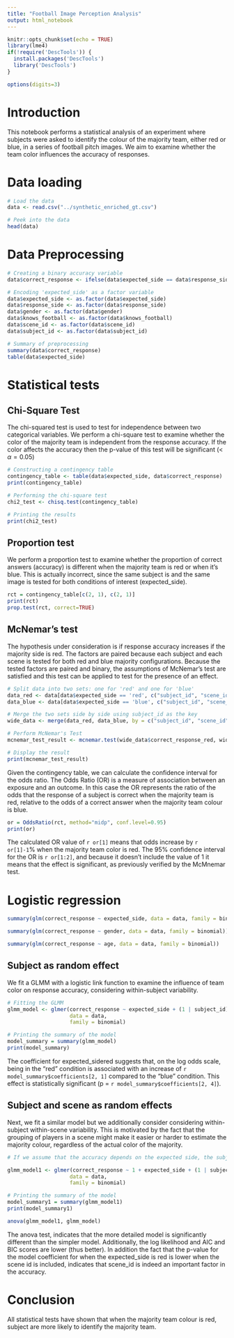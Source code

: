 ```yaml
---
title: "Football Image Perception Analysis"
output: html_notebook
---
```


```r
knitr::opts_chunk$set(echo = TRUE)
library(lme4)
if(!require('DescTools')) {
  install.packages('DescTools')
  library('DescTools')
}

options(digits=3)
```

# Introduction

This notebook performs a statistical analysis of an experiment where subjects were asked to identify the colour of the majority team, either red or blue, in a series of football pitch images. We aim to examine whether the team color influences the accuracy of responses.

# Data loading

```r
# Load the data
data <- read.csv("../synthetic_enriched_gt.csv")

# Peek into the data
head(data)
```

# Data Preprocessing

```r
# Creating a binary accuracy variable
data$correct_response <- ifelse(data$expected_side == data$response_side, 1, 0)

# Encoding 'expected_side' as a factor variable
data$expected_side <- as.factor(data$expected_side)
data$response_side <- as.factor(data$response_side)
data$gender <- as.factor(data$gender)
data$knows_football <- as.factor(data$knows_football)
data$scene_id <- as.factor(data$scene_id)
data$subject_id <- as.factor(data$subject_id)

# Summary of preprocessing
summary(data$correct_response)
table(data$expected_side)
```

# Statistical tests

## Chi-Square Test

The chi-squared test is used to test for independence between two categorical variables. We perform a chi-square test to examine whether the color of the majority team is independent from the response accuracy. If the color affects the accuracy then the p-value of this test will be significant (< $\alpha=0.05$)

```r
# Constructing a contingency table
contingency_table <- table(data$expected_side, data$correct_response)
print(contingency_table)

# Performing the chi-square test
chi2_test <- chisq.test(contingency_table)

# Printing the results
print(chi2_test)
```
## Proportion test

We perform a proportion test to examine whether the proportion of correct answers (accuracy) is different when the majority team is red or when it's blue.
This is actually incorrect, since the same subject is and the same image is tested for both conditions of interest (expected_side).

```r
rct = contingency_table[c(2, 1), c(2, 1)]
print(rct)
prop.test(rct, correct=TRUE)
```
## McNemar's test

The hypothesis under consideration is if response accuracy increases if the majority side is red. The factors are paired because each subject and each scene is tested for both red and blue majority configurations. Because the tested factors are paired and binary, the assumptions of McNemar's test are satisfied and this test can be applied to test for the presence of an effect.

```r

# Split data into two sets: one for 'red' and one for 'blue'
data_red <- data[data$expected_side == 'red', c("subject_id", "scene_id", "correct_response")]
data_blue <- data[data$expected_side == 'blue', c("subject_id", "scene_id", "correct_response")]

# Merge the two sets side by side using subject_id as the key
wide_data <- merge(data_red, data_blue, by = c("subject_id", "scene_id"), suffixes = c("_red", "_blue"))

# Perform McNemar's Test
mcnemar_test_result <- mcnemar.test(wide_data$correct_response_red, wide_data$correct_response_blue, correct=TRUE)

# Display the result
print(mcnemar_test_result)
```
Given the contingency table, we can calculate the confidence interval for the odds ratio. The Odds Ratio (OR) is a measure of association between an exposure and an outcome. In this case the OR represents the ratio of the odds that the response of a subject is correct when the majority team is red, relative to the odds of a correct answer when the majority team colour is blue.

```r
or = OddsRatio(rct, method="midp", conf.level=0.95)
print(or)
```
The calculated OR value of `r or[1]` means that odds increase by `r or[1]-1`% when the majority team color is red. The 95% confidence interval for the OR is `r or[1:2]`, and because it doesn't include the value of 1 it means that the effect is significant, as previously verified by the McMnemar test.

# Logistic regression 
```r
summary(glm(correct_response ~ expected_side, data = data, family = binomial))
```

```r
summary(glm(correct_response ~ gender, data = data, family = binomial))
```

```r
summary(glm(correct_response ~ age, data = data, family = binomial))
```

## Subject as random effect

We fit a GLMM with a logistic link function to examine the influence of team color on response accuracy, considering within-subject variability.

```r
# Fitting the GLMM
glmm_model <- glmer(correct_response ~ expected_side + (1 | subject_id), 
                    data = data, 
                    family = binomial)

# Printing the summary of the model
model_summary = summary(glmm_model)
print(model_summary)
```
The coefficient for expected_sidered suggests that, on the log odds scale, being in the "red" condition is associated with an increase of `r model_summary$coefficients[2, 1]` compared to the "blue" condition. This effect is statistically significant (p = `r model_summary$coefficients[2, 4]`).

## Subject and scene as random effects

Next, we fit a similar model but we additionally consider considering within-subject within-scene variability. This is motivated by the fact that the grouping of players in a scene might make it easier or harder to estimate the majority colour, regardless of the actual color of the majority.

```r
# If we assume that the accuracy depends on the expected side, the subject and the scene.

glmm_model1 <- glmer(correct_response ~ 1 + expected_side + (1 | subject_id) + (1 | scene_id),
                    data = data, 
                    family = binomial)

# Printing the summary of the model
model_summary1 = summary(glmm_model1)
print(model_summary1)

```

```r
anova(glmm_model1, glmm_model)
```
The anova test, indicates that the more detailed model is significantly different than the simpler model. Additionally, the log likelihood and AIC and BIC scores are lower (thus better). In addition the fact that the p-value for the model coefficient for when the expected_side is red is lower when the scene id is included, indicates that scene_id is indeed an important factor in the accuracy.

# Conclusion
All statistical tests have shown that when the majority team colour is red, subject are more likely to identify the majority team. 
